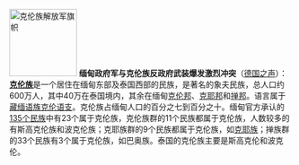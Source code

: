 [[File:Former flag of the Karen National Liberation Army.svg|120px|left|克伦族解放军旗帜]]
'''缅甸政府军与克伦族反政府武装爆发激烈冲突'''（[http://www.dw-world.de/dw/article/0,,6205122,00.html 德国之声]）：'''[[克伦族]]'''是一个居住在缅甸东部及泰国西部的民族，是著名的象夫民族，总人口约600万人，其中40万在泰国境内，其余在缅甸[[克伦邦]]、[[克耶邦]]和[[掸邦]]。语言属于[[藏缅语族]][[克伦语支]]。克伦族占缅甸人口的百分之七到百分之十。缅甸官方承认的[[缅甸民族|135个民族]]中有23个属于克伦族，克伦族群的11个民族都属于克伦族，人数较多的有斯高克伦族和波克伦族；克耶族群的9个民族都属于克伦族，如[[克耶族]]；掸族群的33个民族有3个属于克伦族，如巴奥族。泰国的克伦族主要是斯高克伦和波克伦。
